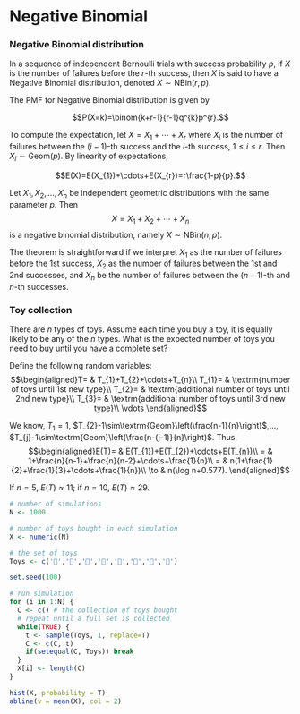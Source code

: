 # Negative Binomial

::: {#def-nbin}
### Negative Binomial distribution

In a sequence of independent Bernoulli trials with success probability $p$, if $X$ is the number of failures before the $r$-th success, then $X$ is said to have a Negative Binomial distribution, denoted $X\sim\textrm{NBin}(r,p)$.
:::

The PMF for Negative Binomial distribution is given by

$$P(X=k)=\binom{k+r-1}{r-1}q^{k}p^{r}.$$

To compute the expectation, let $X=X_{1}+\cdots+X_{r}$ where $X_{i}$ is the number of failures between the $(i-1)$-th success and the $i$-th success, $1\leq i\leq r$. Then $X_{i}\sim\textrm{Geom}(p)$. By linearity of expectations,

$$E(X)=E(X_{1})+\cdots+E(X_{r})=r\frac{1-p}{p}.$$

::: {#thm-nbin}
Let $X_1,X_2,...,X_n$ be independent geometric distributions with the same parameter $p$. Then $$X=X_1+X_2+\cdots+X_n$$ is a negative binomial distribution, namely $X\sim\text{NBin}(n,p)$.
:::

The theorem is straightforward if we interpret $X_1$ as the number of failures before the 1st success, $X_2$ as the number of failures between the 1st and 2nd successes, and $X_n$ be the number of failures between the $(n-1)$-th and $n$-th successes.

::: {#exm-toy}
### Toy collection

There are $n$ types of toys. Assume each time you buy a toy, it is equally likely to be any of the $n$ types. What is the expected number of toys you need to buy until you have a complete set?
:::

::: solution
Define the following random variables: $$\begin{aligned}T= & T_{1}+T_{2}+\cdots+T_{n}\\
T_{1}= & \textrm{number of toys until 1st new type}\\
T_{2}= & \textrm{additional number of toys until 2nd new type}\\
T_{3}= & \textrm{additional number of toys until 3rd new type}\\
\vdots
\end{aligned}$$

We know, $T_{1}=1$, $T_{2}-1\sim\textrm{Geom}\left(\frac{n-1}{n}\right)$,..., $T_{j}-1\sim\textrm{Geom}\left(\frac{n-(j-1)}{n}\right)$. Thus, $$\begin{aligned}E(T)= & E(T_{1})+E(T_{2})+\cdots+E(T_{n})\\
= & 1+\frac{n}{n-1}+\frac{n}{n-2}+\cdots+\frac{1}{n}\\
= & n(1+\frac{1}{2}+\frac{1}{3}+\cdots+\frac{1}{n})\\
\to & n(\log n+0.577).
\end{aligned}$$

If $n=5$, $E(T)\approx11$; if $n=10$, $E(T)\approx29$.
:::

```r
# number of simulations
N <- 1000

# number of toys bought in each simulation
X <- numeric(N)

# the set of toys
Toys <- c('🧸','🐢','🐣','🐤','🐼','🤖','🐸','🐷')

set.seed(100)

# run simulation
for (i in 1:N) {
  C <- c() # the collection of toys bought
  # repeat until a full set is collected
  while(TRUE) {
    t <- sample(Toys, 1, replace=T)
    C <- c(C, t)
    if(setequal(C, Toys)) break
  }
  X[i] <- length(C)
}

hist(X, probability = T)
abline(v = mean(X), col = 2)
```
